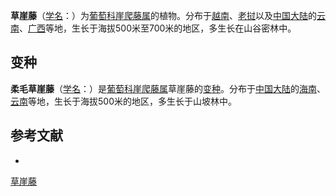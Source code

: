{{Speciesbox
| name = 草崖藤
| status = 
| status_system = 
| image =
| genus = Tetrastigma
| species = apiculatum
| authority = Gagnep.
| subdivision_ranks =[[变种|变种]]
| subdivision =
* 草崖藤 ''T. a.'' var. ''apiculatum''
* [[柔毛草崖藤|柔毛草崖藤]] ''T. a.'' var. ''pubescens''
}}

'''草崖藤'''（[[学名|学名]]：{{lang|la|''Tetrastigma apiculatum''}}）为[[葡萄科|葡萄科]][[崖爬藤属|崖爬藤属]]的植物。分布于[[越南|越南]]、[[老挝|老挝]]以及[[中国大陆|中国大陆]]的[[云南|云南]]、[[广西|广西]]等地，生长于海拔500米至700米的地区，多生长在山谷密林中。

== 变种 ==
'''柔毛草崖藤'''（[[学名|学名]]：{{lang|la|''Tetrastigma apiculatum'' var. ''pubescens''}}）是[[葡萄科|葡萄科]][[崖爬藤属|崖爬藤属]]草崖藤的[[变种|变种]]。分布于[[中国大陆|中国大陆]]的[[海南|海南]]、[[云南|云南]]等地，生长于海拔500米的地区，多生长于山坡林中。

== 参考文献 ==
<div class="references-small">
* {{cite web| url =http://www.bioinfo.cn/db05/KmzwSpecies.php?action=view&id=23906| title =草崖藤（原变种）| work =《中国高等植物数据库全库》| publisher =中国科学院微生物研究所| author =昆明植物研究所| accessdate =2009-02-25| deadurl =yes| archiveurl =https://web.archive.org/web/20160305050708/http://www.bioinfo.cn/db05/KmzwSpecies.php?action=view&id=23906| archivedate =2016年3月5日| df =}}
</div>
{{Taxonbar|from=Q15232384}}

[[Category:崖爬藤属|草崖藤]]


{{植物小作品}}